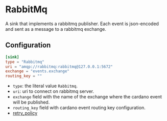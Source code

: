 # RabbitMq

A sink that implements a rabbitmq publisher. Each event is json-encoded and sent as a message to a rabbitmq exchange.

## Configuration

```toml
[sink]
type = "Rabbitmq"
uri = "amqp://rabbitmq:rabbitmq@127.0.0.1:5672"
exchange = "events.exchange"
routing_key = ""
```

- `type`: the literal value `Rabbitmq`.
- `uri`: uri to connect on rabbitmq server.
- `exchange` field with the name of the exchange where the cardano event will be published.
- `routing_key` field with cardano event routing key configuration.
- [retry_policy](../advanced/retry_policy.md)
